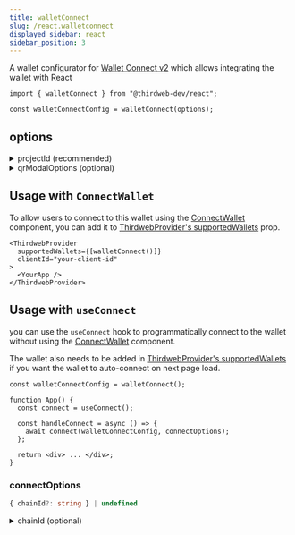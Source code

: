 ```yaml
---
title: walletConnect
slug: /react.walletconnect
displayed_sidebar: react
sidebar_position: 3
---
```



A wallet configurator for [Wallet Connect v2](/wallet/wallet-connect-v2) which allows integrating the wallet with React

```tsx
import { walletConnect } from "@thirdweb-dev/react";

const walletConnectConfig = walletConnect(options);
```

<CustomizeWalletConfigurator
  config="walletConnectConfig"
  configurator="walletConnect"
  connectUI="WalletConnectConnectUI"
  selectUI="WalletConnectSelectUI"
/>

## options

<details>
  <summary>projectId (recommended) </summary>
  <div>

Your project's unique identifier that can be obtained at [cloud.walletconnect.com](https://cloud.walletconnect.com). It is highly recommended to use your own project id and only use the default one for testing purposes.

It Enables following functionalities within Web3Modal:

- wallet and chain logos,
- optional WalletConnect RPC,
- support for all wallets from our Explorer and WalletConnect v2 support.

Defaults to thirdweb's common project id.

```javascript
import { WalletConnect } from "@thirdweb-dev/wallets";

const wallet = new WalletConnect(
  // highlight-start
  {
    projectId: "<PROJECT_ID>",
  },
  // highlight-end
);
```

</div>
</details>

<details>
  <summary>qrModalOptions (optional) </summary>
  <div>

WalletConnect's [options](https://docs.walletconnect.com/2.0/web/web3modal/html/wagmi/options) to customize the QR Code Modal.

### Type

```typescript
type QRModalOptions = {
  themeVariables?: {
    "--wcm-z-index"?: string;
    "--wcm-accent-color"?: string;
    "--wcm-accent-fill-color"?: string;
    // ... and more
  };
  themeMode?: "dark" | "light";
  standaloneChains?: string[];
  mobileWallets?: MobileWallet[];
  desktopWallets?: DesktopWallet[];
  walletImages?: Record<string, string>;
  chainImages?: Record<string, string>;
  tokenImages?: Record<string, string>;
  tokenContracts?: Record<number, string>;
  enableNetworkView?: boolean;
  enableAccountView?: boolean;
  enableExplorer?: boolean;
  explorerRecommendedWalletIds?: string[] | "NONE";
  explorerExcludedWalletIds?: string[] | "ALL";
  termsOfServiceUrl?: string;
  privacyPolicyUrl?: string;
};

interface MobileWallet {
  id: string;
  name: string;
  links: {
    universal: string;
    native?: string;
  };
}

interface DesktopWallet {
  id: string;
  name: string;
  links: {
    native: string;
    universal: string;
  };
}
```

<details>
  <summary>themeVariables</summary>
  <div>

Allows to override Web3Modal's css styles. See [theming](https://docs.walletconnect.com/2.0/web3modal/theming) for Info.

</div>
</details>

<details>
  <summary>themeMode</summary>
  <div>

Puts Modal into dark or light mode. Defaults to user's system preference.

</div>
</details>

<details>
  <summary>standaloneChains</summary>
  <div>

When using Web3Modal in standalone mode (without wagmi) you can define array of custom chains via this option.

Defaults to `undefined`

### Example

```javascript
standaloneChains: [
  "eip155:1",
  "solana:4sGjMW1sUnHzSxGspuhpqLDx6wiyjNtZ",
  "cosmos:cosmoshub-4",
  "polkadot:91b171bb158e2d3848fa23a9f1c25182",
];
```

</div>
</details>

<details>
  <summary>mobileWallets</summary>
  <div>

You can define an array of custom mobile wallets.

Note: you will also need to add appropriate wallet images in walletImages.

Native link represents deep-linking URL like `rainbow://` and Universal link represent webpage link that can redirect to the app or fallback page.
Defaults to `undefined`

```typescript
mobileWallets: [
  {
    id: string,
    name: string,
    links: {
      native: string
      universal: string,
    },
  },
];
```

</div>
</details>

<details>
  <summary>desktopWallets</summary>
  <div>

You can define an array of custom desktop or web based wallets.

Note: you will also need to add appropriate wallet images in walletImages.

Native link represents deeplinking url like `ledgerlive://` and Universal link represents webpage link that can redirect to the app or fallback page.

Defaults to `undefined`

```typescript
desktopWallets: [
  {
    id: string,
    name: string,
    links: {
      native: string
      universal: string,
    },
  },
];
```

</div>
</details>

<details>
  <summary>walletImages</summary>
  <div>

Array of wallet id's and their logo mappings.

This will override default logos.

Id's in this case can be: Explorer id's, wallet id's you provided in mobileWallets or desktopWallets and Wagmi connector id's.

Defaults to `undefined`

### Example

```typescript
walletImages: {
  rainbow: "/images/rainbow.webp",
  metaMask: "/images/metamask.webp",
};
```

</div>
</details>

<details>
  <summary>chainImages</summary>
  <div>

Array of chain id's and their logo mappings.

This will override default logos.

You can find detailed chain data at [chainlist.org](https://chainlist.org/)

Defaults to `undefined`

### Example

```javascript
chainImages: {
  1: "/images/ethereum.webp",
  137: "/images/polygon.webp",
};
```

</div>
</details>

<details>
  <summary>tokenImages</summary>
  <div>

Array of token symbols and their logo mappings.

Defaults to `undefined`

### Example

```javascript
tokenImages: {
  ETH: "/images/eth.webp",
  AVAX: "/images/avax.webp",
};
```

</div>
</details>

<details>
  <summary>tokenContracts</summary>
  <div>

Allows to override default token(s) address for each chain to show custom balances in account view.

Defaults to `undefined`

### Example

```javascript
tokenContracts: {
  1: '0x1f9840a85d5af5bf1d1762f925bdaddc4201f984',
  137: '0x2791Bca1f2de4661ED88A30C99A7a9449Aa84174'
}
```

</div>
</details>

<details>
  <summary>enableNetworkView</summary>
  <div>

If more than 1 chain is provided in modal, users will be show network selection view before selecting a wallet.

This option can enable or disable this behavior.

Defaults to `false`

</div>
</details>

<details>
  <summary> enableAccountView </summary>
  <div>

Option to enable or disable the modal's account view.

default is `true`

</div>
</details>

<details>
  <summary> enableExplorer </summary>
  <div>

Option to enable or disable wallet fetching from [Explorer](https://walletconnect.com/explorer?type=wallet).

Defaults to `true`

</div>
</details>

<details>
  <summary>explorerRecommendedWalletIds</summary>
  <div>

Allows to override default recommended wallets that are fetched from Explorer API.

You can define an array of wallet id's you'd like to prioritise (order is respected).

You can get / copy these id's from the explorer link mentioned before.

If you want to completely disable recommended wallets, you can set this option to `"NONE"`.

Defaults to `undefined`

### Example

```javascript
explorerRecommendedWalletIds: [
  "1ae92b26df02f0abca6304df07debccd18262fdf5fe82daa81593582dac9a369",
  "4622a2b2d6af1c9844944291e5e7351a6aa24cd7b23099efac1b2fd875da31a0",
];
// -- or -- //
explorerRecommendedWalletIds: "NONE";
```

</div>
</details>

<details>
  <summary>explorerExcludedWalletIds</summary>
  <div>

Allows to exclude wallets that are fetched from Explorer API.

You can define an array of wallet id's you'd like to exclude.

You can get / copy these id's from the explorer link mentioned before.

If you want to exclude all wallets, you can set this option to `"ALL"`, however if `explorerRecommendedWalletIds` are defined, they will still be fetched.

Defaults to `undefined`

### Example

```javascript
explorerExcludedWalletIds: [
  "1ae92b26df02f0abca6304df07debccd18262fdf5fe82daa81593582dac9a369",
  "4622a2b2d6af1c9844944291e5e7351a6aa24cd7b23099efac1b2fd875da31a0",
];
// -- or -- //
explorerExcludedWalletIds: "ALL";
```

</div>
</details>

<details>
  <summary>termsOfServiceUrl</summary>
  <div>

String URL to your terms of service page, if specified will append special "legal info" footer to the modal.

Defaults to `undefined`

</div>
</details>

<details>
  <summary>privacyPolicyUrl</summary>
  <div>

String URL to your privacy policy page, if specified will append special "legal info" footer to the modal.

Defaults to `undefined`

</div>
</details>

</div>
</details>

## Usage with `ConnectWallet`

To allow users to connect to this wallet using the [ConnectWallet](/react/react.connectwallet) component, you can add it to [ThirdwebProvider's supportedWallets](/react/react.thirdwebprovider#supportedwallets-optional) prop.

```tsx
<ThirdwebProvider
  supportedWallets={[walletConnect()]}
  clientId="your-client-id"
>
  <YourApp />
</ThirdwebProvider>
```

## Usage with `useConnect`

you can use the `useConnect` hook to programmatically connect to the wallet without using the [ConnectWallet](/react/react.connectwallet) component.

The wallet also needs to be added in [ThirdwebProvider's supportedWallets](/react/react.thirdwebprovider#supportedwallets-optional) if you want the wallet to auto-connect on next page load.

```tsx
const walletConnectConfig = walletConnect();

function App() {
  const connect = useConnect();

  const handleConnect = async () => {
    await connect(walletConnectConfig, connectOptions);
  };

  return <div> ... </div>;
}
```

### connectOptions

```ts
{ chainId?: string } | undefined
```

<details>
  <summary>chainId (optional) </summary>
<div>

If `chainId` is provided, wallet will be connected and immediately switch to network with given `chainId`.

`Chain` object corresponding to this chainId from [@thirdweb-dev/chains](https://www.npmjs.com/package/@thirdweb-dev/chains) package must be specified in [ThirdwebProvider's supportedChains](/react/react.thirdwebprovider#supportedchains-optional) prop as shown below

```tsx
import { Polygon } from "@thirdweb-dev/chains";
import { ThirdwebProvider } from "@thirdweb-dev/react";

export function YourApp() {
  return (
    <ThirdwebProvider supportedChains={[Polygon]} clientId="your-client-id">
      <App />
    </ThirdwebProvider>
  );
}
```

</div>
</details>
